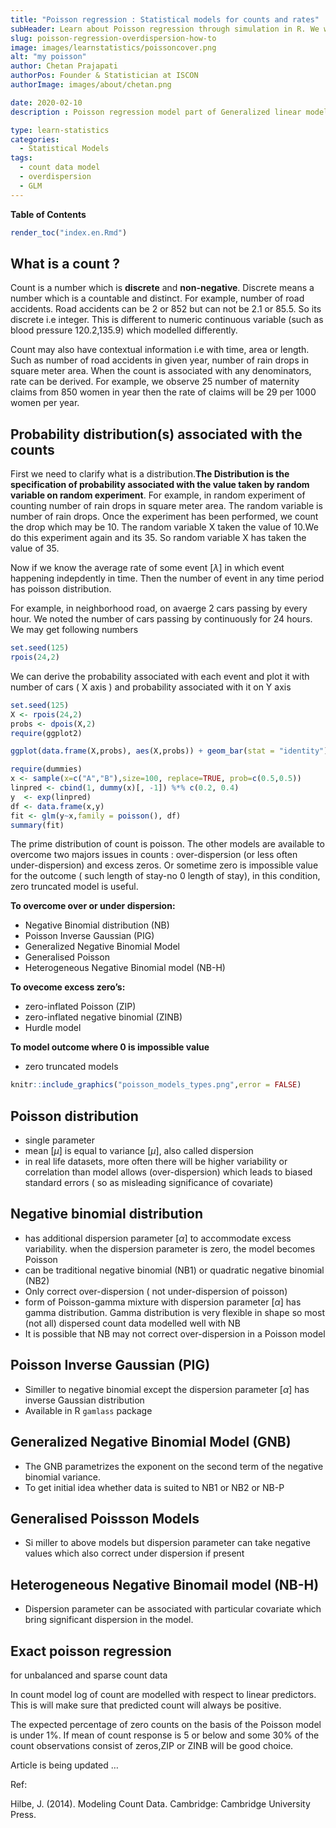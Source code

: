 ```yaml
---
title: "Poisson regression : Statistical models for counts and rates"
subHeader: Learn about Poisson regression through simulation in R. We will explore the assumptions of Poisson model. If the data do not met the assumption, we will learn about other alternative models
slug: poisson-regression-overdispersion-how-to
image: images/learnstatistics/poissoncover.png
alt: "my poisson"
author: Chetan Prajapati
authorPos: Founder & Statistician at ISCON
authorImage: images/about/chetan.png

date: 2020-02-10
description : Poisson regression model part of Generalized linear models (GLM), its statistical assumptions and interpretation (risk ratio). Also about zero-inflated,negative binomial and generalized poisson models

type: learn-statistics
categories: 
  - Statistical Models
tags:
  - count data model
  - overdispersion
  - GLM
---
```

<strong>Table of Contents </strong>

```r
render_toc("index.en.Rmd")
```


##  What is a count ?

Count is a number which is **discrete** and **non-negative**. Discrete means a number which is a countable and distinct. For example, number of road accidents. Road accidents can be 2 or 852 but can not be 2.1 or 85.5. So its discrete i.e integer. This is different to numeric continuous variable (such as blood pressure 120.2,135.9) which modelled differently.

Count may also have contextual information i.e with time, area or length. Such as number of road accidents in given year, number of rain drops in square meter area. When the count is associated with any denominators, rate can be derived. For example, we observe 25 number of maternity claims from 850 women in  year then the rate of claims will be 29 per 1000 women per year.


## Probability distribution(s) associated with the counts

First we need to clarify what is a distribution.**The Distribution is the specification of probability associated with the value taken by random variable on random experiment**. For example, in random experiment of counting number of rain drops in square meter area. The random variable is number of rain drops. Once the experiment has been performed, we count the drop which may be 10. The random variable X taken the value of 10.We do this experiment again and its 35. So random variable X has taken the value of 35.

Now if we know the average rate of some event $[\lambda]$ in which event happening indepdently in time. Then the number of event in any time period has poisson distribution.

For example, in neighborhood road, on avaerge 2 cars passing by every hour. We noted the number of cars passing by continuously for 24 hours. We may get following numbers

```r
set.seed(125)
rpois(24,2)
```

We can derive the probability associated with each event and plot it with number of cars ( X axis ) and probability associated with it on Y axis

```r
set.seed(125)
X <- rpois(24,2)
probs <- dpois(X,2)
require(ggplot2)

ggplot(data.frame(X,probs), aes(X,probs)) + geom_bar(stat = "identity") + scale_x_continuous(breaks=seq(0,5,by=1)) + theme_classic()

```

```r
require(dummies)
x <- sample(x=c("A","B"),size=100, replace=TRUE, prob=c(0.5,0.5)) 
linpred <- cbind(1, dummy(x)[, -1]) %*% c(0.2, 0.4) 
y  <- exp(linpred) 
df <- data.frame(x,y)
fit <- glm(y~x,family = poisson(), df)
summary(fit)
```


The prime distribution of count is poisson. The other models are available to overcome two majors issues in counts : over-dispersion (or less often under-dispersion) and excess zeros. Or sometime zero is impossible value for the outcome ( such length of stay-no 0 length of stay), in this condition, zero truncated model is useful.
 
**To overcome over or under dispersion:** 

+ Negative Binomial distribution (NB)
+ Poisson Inverse Gaussian (PIG)
+ Generalized Negative Binomial Model
+ Generalised Poisson 
+ Heterogeneous Negative Binomial model (NB-H)

**To ovecome excess zero's:**

+ zero-inflated Poisson (ZIP)
+ zero-inflated negative binomial (ZINB)
+ Hurdle model

**To model outcome where 0 is impossible value**

+ zero truncated models


```r
knitr::include_graphics("poisson_models_types.png",error = FALSE)

```

## Poisson distribution

+ single parameter
+ mean $[\mu]$ is equal to variance $[\mu]$, also called dispersion
+ in real life datasets, more often there will be higher variability or correlation than model allows (over-dispersion) which leads to biased standard errors ( so as misleading significance of covariate)

## Negative binomial distribution

+ has additional dispersion parameter $[\alpha]$ to accommodate excess variability. when the dispersion parameter is zero,
the model becomes Poisson
+ can be traditional negative binomial (NB1) or quadratic negative binomial (NB2)
+ Only correct over-dispersion ( not under-dispersion of poisson)
+ form of Poisson-gamma mixture with  dispersion parameter $[\alpha]$ has gamma distribution. Gamma distribution is very flexible in shape so most (not all) dispersed count data modelled well with NB
+ It is possible that NB may not correct over-dispersion in a Poisson model

## Poisson Inverse Gaussian (PIG)

+ Similler to negative binomial except the dispersion parameter $[\alpha]$ has inverse Gaussian distribution
+ Available in R `gamlass` package

## Generalized Negative Binomial Model (GNB)

+ The GNB parametrizes the exponent on the second term of the
negative binomial variance.
+ To get initial idea whether data is suited to NB1 or NB2 or NB-P


## Generalised Poissson Models

+ Si miller to above models but dispersion parameter can take negative values which also correct under dispersion if present

## Heterogeneous Negative Binomail model (NB-H)

+ Dispersion parameter can be associated with particular covariate which bring significant dispersion in the model.

## Exact poisson regression

for unbalanced and sparse count data



In count model log of count are modelled with respect to linear predictors. This is will make sure that predicted count will always be positive.

The expected percentage of zero counts on the basis of the Poisson
model is under 1%. If mean of count response is 5 or below and some 30% of the count observations consist of zeros,ZIP or ZINB will be good choice.

Article is being updated ...


Ref:

Hilbe, J. (2014). Modeling Count Data. Cambridge: Cambridge University Press.

